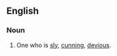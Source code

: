 ==English==

===Noun===
{{en-noun}}

# {{lb|en|obsolete|Scotland}} One who is [[sly]], [[cunning]], [[devious]].